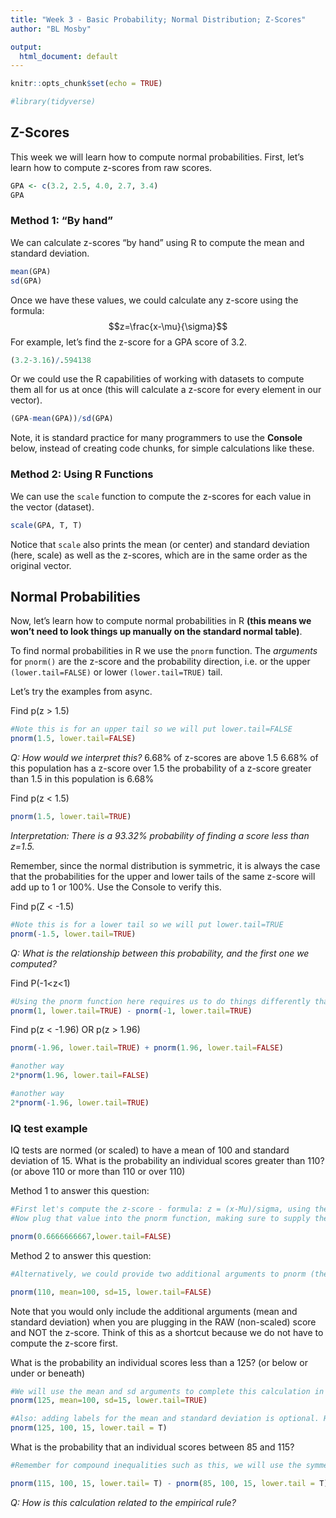 ```yaml
---
title: "Week 3 - Basic Probability; Normal Distribution; Z-Scores"
author: "BL Mosby"

output: 
  html_document: default
---
```


```r
knitr::opts_chunk$set(echo = TRUE)

#library(tidyverse)
```

## Z-Scores

This week we will learn how to compute normal probabilities. First, let's learn how to compute z-scores from raw scores.
```r
GPA <- c(3.2, 2.5, 4.0, 2.7, 3.4)
GPA
```

### Method 1: "By hand"
We can calculate z-scores "by hand" using R to compute the mean and standard deviation.
```r
mean(GPA)
sd(GPA)
```

Once we have these values, we could calculate any z-score using the formula: $$z=\frac{x-\mu}{\sigma}$$ 
For example, let's find the z-score for a GPA score of 3.2.
```r
(3.2-3.16)/.594138
```

Or we could use the R capabilities of working with datasets to compute them all for us at once (this will calculate a z-score for every element in our vector). 
```r
(GPA-mean(GPA))/sd(GPA)
```
Note, it is standard practice for many programmers to use the **Console** below, instead of creating code chunks, for simple calculations like these.


### Method 2: Using R Functions
We can use the `scale` function to compute the z-scores for each value in the vector (dataset). 
```r
scale(GPA, T, T)

```
Notice that `scale` also prints the mean (or center) and standard deviation (here, scale) as well as the z-scores, which are in the same order as the original vector.


## Normal Probabilities
Now, let's learn how to compute normal probabilities in R **(this means we won't need to look things up manually on the standard normal table)**.

To find normal probabilities in R we use the `pnorm` function. The *arguments* for `pnorm()` are the z-score and the probability direction, i.e. or the upper `(lower.tail=FALSE)` or lower `(lower.tail=TRUE)` tail.

Let's try the examples from async.

Find p(z > 1.5)
```r
#Note this is for an upper tail so we will put lower.tail=FALSE
pnorm(1.5, lower.tail=FALSE)
```
*Q: How would we interpret this?* 6.68% of z-scores are above 1.5
6.68% of this population has a z-score over 1.5
the probability of a z-score greater than 1.5 in this population is 6.68%


Find p(z < 1.5)
```r
pnorm(1.5, lower.tail=TRUE)
```
*Interpretation: There is a 93.32% probability of finding a score less than z=1.5.*

Remember, since the normal distribution is symmetric, it is always the case that the probabilities for the upper and lower tails of the same z-score will add up to 1 or 100%. Use the Console to verify this.

Find p(Z < -1.5)
```r
#Note this is for a lower tail so we will put lower.tail=TRUE
pnorm(-1.5, lower.tail=TRUE)
```
*Q: What is the relationship between this probability, and the first one we computed?*


Find P(-1<z<1)
```r
#Using the pnorm function here requires us to do things differently than we did in async to find this probability. Think through this code and how/why it works.
pnorm(1, lower.tail=TRUE) - pnorm(-1, lower.tail=TRUE)
```

Find p(z < -1.96) OR p(z > 1.96)
```r
pnorm(-1.96, lower.tail=TRUE) + pnorm(1.96, lower.tail=FALSE)

#another way
2*pnorm(1.96, lower.tail=FALSE)

#another way
2*pnorm(-1.96, lower.tail=TRUE)
```


### IQ test example
IQ tests are normed (or scaled) to have a mean of 100 and standard deviation of 15. What is the probability an individual scores greater than 110? (or above 110 or more than 110 or over 110)

Method 1 to answer this question:
```r
#First let's compute the z-score - formula: z = (x-Mu)/sigma, using the Console below
#Now plug that value into the pnorm function, making sure to supply the correct direction of the tail.

pnorm(0.6666666667,lower.tail=FALSE)

```


Method 2 to answer this question:
```r
#Alternatively, we could provide two additional arguments to pnorm (the mean and standard deviation) to skip having to manual calculate the z-score. So now or pnorm arguments are the raw x value, mean, standard deviation, tail.

pnorm(110, mean=100, sd=15, lower.tail=FALSE)
```
Note that you would only include the additional arguments (mean and standard deviation) when you are plugging in the RAW (non-scaled) score and NOT the z-score. Think of this as a shortcut because we do not have to compute the z-score first.

What is the probability an individual scores less than a 125? (or below or under or beneath)
```r
#We will use the mean and sd arguments to complete this calculation in one step, rather than two:
pnorm(125, mean=100, sd=15, lower.tail=TRUE)

#Also: adding labels for the mean and standard deviation is optional. HOWEVER, make sure to always use the exact order of x value, mean, standard deviation, tail. You can also substitute T and F for TRUE and FALSE.
pnorm(125, 100, 15, lower.tail = T)

```

What is the probability that an individual scores between 85 and 115?
```r
#Remember for compound inequalities such as this, we will use the symmetry of the normal distribution and simple arithmetic to find the probability.

pnorm(115, 100, 15, lower.tail= T) - pnorm(85, 100, 15, lower.tail = T)
```
*Q: How is this calculation related to the empirical rule?*
